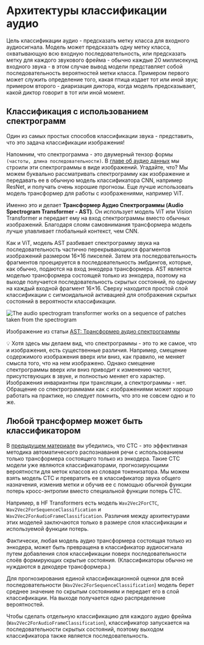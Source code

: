 # Архитектуры классификации аудио

Цель классификации аудио - предсказать метку класса для входного аудиосигнала. Модель может предсказать одну метку класса, охватывающую всю входную последовательность, или предсказать метку для каждого звукового фрейма - обычно каждые 20 миллисекунд входного звука - в этом случае вывод
модели представляет собой последовательность вероятностей метки класса. Примером первого может служить определение того, какая птица издает тот или иной звук; примером второго - диаризация диктора, когда модель предсказывает, какой диктор говорит в тот или иной момент.

## Классификация с использованием спектрограмм

Один из самых простых способов классификации звука - представить, что это задача классификации изображения!

Напомним, что спектрограмма - это двумерный тензор формы `(частоты, длина последовательности)`. В [главе об аудио данных](../chapter1/audio_data) мы строили эти спектрограммы в виде изображений. Угадайте, что? Мы можем буквально рассматривать спектрограмму как изображение и передавать ее в
обычную модель классификатора CNN, например ResNet, и получать очень хорошие прогнозы. Еще лучше использовать модель трансформер для работы с изображениями, например ViT.

Именно это и делает **Трансформер Аудио Спектрограммы (Audio Spectrogram Transformer - AST)**. Он использует модель ViT или Vision Transformer и передает ему на вход спектрограммы вместо обычных изображений. Благодаря слоям самовнимания трансформера модель лучше улавливает глобальный контекст,
чем CNN.

Как и ViT, модель AST разбивает спектрограмму звука на последовательность частично перекрывающихся фрагментов изображений размером 16×16 пикселей. Затем эта последовательность фрагментов проецируется в последовательность эмбдингов, которые, как обычно, подаются на вход энкодера трансформера.
AST является моделью трансформера состоящей только из энкодера, поэтому на выходе получается последовательность скрытых состояний, по одному на каждый входной фрагмент 16×16. Сверху находится простой слой классификации с сигмоидальной активацией для отображения скрытых состояний в вероятности
классификации.

<div class="flex justify-center">
    <img src="https://huggingface.co/datasets/huggingface-course/audio-course-images/resolve/main/ast.png" alt="The audio spectrogram transformer works on a sequence of patches taken from the spectrogram">
</div>

Изображение из статьи [AST: Трансформер аудио спектрограммы](https://arxiv.org/pdf/2104.01778.pdf)

<Tip>
💡 Хотя здесь мы делаем вид, что спектрограммы - это то же самое, что и изображения, есть существенные различия. Например, смещение содержимого изображения вверх или вниз, как правило, не меняет смысла того, что на нем изображено. Однако смещение спектрограммы вверх или вниз приводит к
изменению частот, присутствующих в звуке, и полностью меняет его характер. Изображения инвариантны при трансляции, а спектрограммы - нет. Обращение со спектрограммами как с изображениями может хорошо работать на практике, но следует помнить, что это не совсем одно и то же.
</Tip>

## Любой трансформер может быть классификатором

В [предыдущем материале](ctc) вы убедились, что CTC - это эффективная методика автоматического распознавания речи с использованием только трансформера состоящего только из  энкодера.  Такие CTC модели уже являются классификаторами, прогнозирующими вероятности для меток классов из словаря
токенизатора. Мы можем взять модель CTC и превратить ее в классификатор звука общего назначения, изменив метки и обучив ее с помощью обычной функции потерь кросс-энтропии вместо специальной функции потерь CTC.

Например, в HF Transformers есть модель `Wav2Vec2ForCTC`, `Wav2Vec2ForSequenceClassification` и `Wav2Vec2ForAudioFrameClassification`. Различия между архитектурами этих моделей заключаются только в размере слоя классификации и используемой функции потерь.

Фактически, любая модель аудио трансформера состоящая только из энкодера, может быть превращена в классификатор аудиосигнала путем добавления слоя классификации поверх последовательности слоёв формирующих скрытые состояния. (Классификаторы обычно не нуждаются в декодере трансформера.)

Для прогнозирования единой классификационной оценки для всей последовательности (`Wav2Vec2ForSequenceClassification`) модель берет среднее значение по скрытым состояниям и передает его в слой классификации. На выходе получается одно распределение вероятностей.

Чтобы сделать отдельную классификацию для каждого аудио фрейма (`Wav2Vec2ForAudioFrameClassification`), классификатор запускается на последовательности скрытых состояний, поэтому выходом классификатора также является последовательность.
